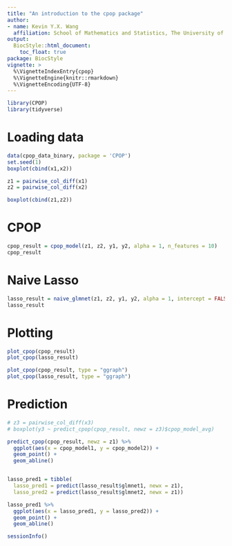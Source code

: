 ```yaml
---
title: "An introduction to the cpop package"
author:
- name: Kevin Y.X. Wang
  affiliation: School of Mathematics and Statistics, The University of Sydney, Australia
output:
  BiocStyle::html_document:
    toc_float: true
package: BiocStyle
vignette: >
  %\VignetteIndexEntry{cpop}
  %\VignetteEngine{knitr::rmarkdown}
  %\VignetteEncoding{UTF-8}
---
```



```r
library(CPOP)
library(tidyverse)
```

# Loading data

```r
data(cpop_data_binary, package = 'CPOP')
set.seed(1)
boxplot(cbind(x1,x2))

z1 = pairwise_col_diff(x1)
z2 = pairwise_col_diff(x2)

boxplot(cbind(z1,z2))
```


# CPOP
```r
cpop_result = cpop_model(z1, z2, y1, y2, alpha = 1, n_features = 10)
cpop_result
```

# Naive Lasso

```r
lasso_result = naive_glmnet(z1, z2, y1, y2, alpha = 1, intercept = FALSE)
lasso_result
```

# Plotting
```r
plot_cpop(cpop_result)
plot_cpop(lasso_result)

plot_cpop(cpop_result, type = "ggraph")
plot_cpop(lasso_result, type = "ggraph")
```

# Prediction 
```r
# z3 = pairwise_col_diff(x3)
# boxplot(y3 ~ predict_cpop(cpop_result, newz = z3)$cpop_model_avg)

predict_cpop(cpop_result, newz = z1) %>% 
  ggplot(aes(x = cpop_model1, y = cpop_model2)) +
  geom_point() +
  geom_abline() 


lasso_pred1 = tibble(
  lasso_pred1 = predict(lasso_result$glmnet1, newx = z1),
  lasso_pred2 = predict(lasso_result$glmnet2, newx = z1))

lasso_pred1 %>% 
  ggplot(aes(x = lasso_pred1, y = lasso_pred2)) +
  geom_point() +
  geom_abline()
```


```r
sessionInfo()
```

